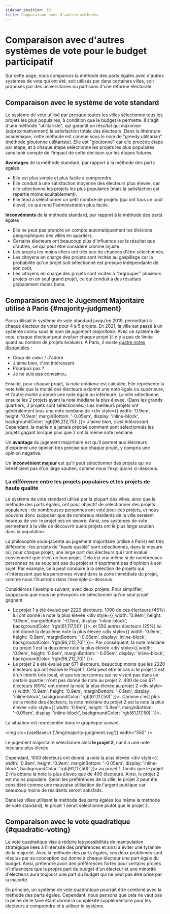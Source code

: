 ```yaml
---
sidebar_position: 10
title: Comparaison avec d'autres méthodes
---
```



# Comparaison avec d'autres systèmes de vote pour le budget participatif

Sur cette page, nous comparons la méthode des parts égales avec d'autres systèmes de vote qui ont été, soit utilisés
par dans certaines villes, soit proposés par des universitaires ou partisans d'une réforme électorale.

## Comparaison avec le système de vote standard

Le système de vote utilisé par presque toutes les villes sélectionne tous les projets les plus populaires, à condition
que le budget le permette.
Il s'agit d'une méthode "utilitariste", qui garantit un résultat qui maximise (approximativement) la satisfaction
totale des électeurs.
Dans la littérature académique, cette méthode est connue sous le nom de "greedy utilitarian" (méthode gloutonne
utilitariste).
Elle est "gloutonne" car elle procède étape par étape, et à chaque étape sélectionne les projets les plus populaires
sans tenir compte de l'impact de cette décision sur les étapes futures.

**Avantages** de la méthode standard, par rapport à la méthode des parts égales :
* Elle est plus simple et plus facile à comprendre.
* Elle conduit à une satisfaction moyenne des électeurs plus élevée, car elle sélectionne les projets les plus populaires (mais la satisfaction est répartie moins équitablement).
* Elle tend à sélectionner un petit nombre de projets (qui ont tous un coût élevé), ce qui rend l'administration plus facile.

**Inconvénients** de la méthode standard, par rapport à la méthode des parts égales :
* Elle ne peut pas prendre en compte automatiquement les divisions géographiques des villes en quartiers.
* Certains électeurs ont beaucoup plus d'influence sur le résultat que d'autres, ce qui peut être considéré comme injuste.
* Les projets les moins chers ont très peu de chances d'être sélectionnés.
* Les citoyens en charge des projets sont incités au gaspillage car la probabilité qu'un projet soit sélectionné est presque indépendante de son coût.
* Les citoyens en charge des projets sont incités à "regrouper" plusieurs projets en un seul grand projet, ce qui conduit à des résultats globalement moins bons.


## Comparaison avec le Jugement Majoritaire utilisé à Paris {#majority-judgment}

Paris utilisait le système de vote standard jusqu'en 2019, permettant à chaque électeur de voter pour 4 à 5 projets.
En 2021, la ville est passé à un système connu sous le nom de _jugement majoritaire_.
Avec ce système de vote, chaque électeur peut _évaluer_ chaque projet (il n'y a pas de limite quant au nombre de projets
évalués).
À Paris, il existe [quatre notes disponibles](https://budgetparticipatif.paris.fr/bp/plugins/download/NoticeJugementMajoritaireBP.pdf) :

* <div style={{ width: '0.9em', height: '0.9em', marginBottom: '-0.05em', display: 'inline-block', backgroundColor: 'rgb(61,117,50)' }}></div> Coup de cœur / J'adore
* <div style={{ width: '0.9em', height: '0.9em', marginBottom: '-0.05em', display: 'inline-block', backgroundColor: 'rgb(96,212,70)' }}></div> J'aime bien, c'est intéressant
* <div style={{ width: '0.9em', height: '0.9em', marginBottom: '-0.05em', display: 'inline-block', backgroundColor: 'rgb(230,254,86)', border: '0.5px solid #888' }}></div> Pourquoi pas ?
* <div style={{ width: '0.9em', height: '0.9em', marginBottom: '-0.05em', display: 'inline-block', backgroundColor: 'rgb(198,53,39)' }}></div> Je ne suis pas convaincu.

Ensuite, pour chaque projet, la _note médiane_ est calculée. Elle représente la note telle que la moitié des électeurs
a donné une note égale ou supérieure, et l'autre moitié a donné une note égale ou inférieure.
La ville sélectionne ensuite les 2 projets ayant la note médiane la plus élevée.
(Dans les grands quartiers, 3 projets sont sélectionnés.)
Les meilleurs projets ont généralement tous une note médiane de <div style={{ width: '0.9em', height: '0.9em', marginBottom: '-0.05em', display: 'inline-block', backgroundColor: 'rgb(96,212,70)' }}></div> <i>J'aime bien, c'est intéressant</i>.
Cependant, la mairie n'a jamais précisé comment sont sélectionnés les projets gagant lorsque plus que 2 ont la même note
médiane.

Un **avantage** du jugement majoritaire est qu'il permet aux électeurs d'exprimer une opinion très précise sur chaque
projet, y compris une opinion négative.

Un **inconvénient majeur** est qu'il peut sélectionner des projets qui ne bénéficient pas d'un large soutien, comme nous
l'expliquons ci-dessous.

<h3>La différence entre les projets populaires et les projets de haute qualité</h3>

Le système de vote standard utilisé par la plupart des villes, ainsi que la méthode des parts égales, ont pour objectif
de sélectionner des projets populaires : de nombreuses personnes ont voté pour ces projets, et nous pouvons donc supposer
que de nombreux résidents de la ville seraient heureux de voir le projet mis en œuvre.
Ainsi, ces systèmes de vote permettent à la ville de découvrir quels projets ont le plus large soutien dans la population.

La philosophie sous-jacente au jugement majoritaire (utilisé à Paris) est très différente : les projets de "haute qualité"
sont sélectionnés, dans la mesure où, pour chaque projet, une large part des électeurs qui l'ont évalué conviennent que
c'est un bon projet.
Cela est vrai même si de nombreuses personnes ne se soucient pas du projet et n'expriment pas d'opinion à son sujet.
Par example, cela peut conduire à la sélection de projets qui n'intéressent que les personnes vivant dans la zone immédiate
du projet, comme nous l'illustrons dans l'exemple ci-dessous.

Considérons l'exemple suivant, avec deux projets. Pour simplifier, supposons que nous ne prévoyons de sélectionner
qu'un seul projet gagnant.

* <SemiBold>Le projet 1</SemiBold> a été évalué par 2220 électeurs. 1000 de ces électeurs (45%) lui ont donné la note la plus élevée <div style={{ width: '0.9em', height: '0.9em', marginBottom: '-0.1em', display: 'inline-block', backgroundColor: 'rgb(61,117,50)' }}></div>, et 550 autres électeurs (25%) lui ont donné la deuxième note la plus élevée <div style={{ width: '0.9em', height: '0.9em', marginBottom: '-0.05em', display: 'inline-block', backgroundColor: 'rgb(96,212,70)' }}></div>. Par conséquent, la note médiane du projet 1 est la deuxième note la plus élevée <div style={{ width: '0.9em', height: '0.9em', marginBottom: '-0.05em', display: 'inline-block', backgroundColor: 'rgb(96,212,70)' }}></div>.
* <SemiBold>Le projet 2</SemiBold> a été évalué par 671 électeurs, beaucoup moins que les 2220 électeurs qui ont évalué le Projet 1. Cela peut être le cas si le projet 2 est d'un <SemiBold>intérêt très local</SemiBold>, et que les personnes qui ne vivent pas dans un certain quartier n'ont pas donné de note au projet 2. 400 de ces 671 électeurs (60%) ont donné la note la plus élevée au projet 2 <div style={{ width: '0.9em', height: '0.9em', marginBottom: '-0.1em', display: 'inline-block', backgroundColor: 'rgb(61,117,50)' }}></div>. Comme c'est plus de la moitié des électeurs, la note médiane du projet 2 est la note la plus élevée <div style={{ width: '0.9em', height: '0.9em', marginBottom: '-0.05em', display: 'inline-block', backgroundColor: 'rgb(61,117,50)' }}></div>.

La situation est représentée dans le graphique suivant.

<img src={useBaseUrl('/img/majority-judgment.svg')} width="550" />

Le jugement majoritaire sélectionne ainsi **le projet 2**, car il a une note médiane plus élevée.

Cependant, 1000 électeurs ont donné la note la plus élevée <div style={{ width: '0.9em', height: '0.9em', marginBottom: '-0.05em', display: 'inline-block', backgroundColor: 'rgb(61,117,50)' }}></div>
au projet 1, tandis que le projet 2 n'a obtenu la note la plus élevée que de 400 électeurs.
Ainsi, le projet 2 est moins populaire.
Selon les préférences de la ville, le projet 2 peut ête considéré comme une mauvaise utilisation de l'argent publique
car beaucoup moins de résidents seront satisfaits.

Dans les villes utilisant la méthode des parts égales (ou même la méthode de vote standard), le projet 1 serait
sélectionné plutôt que le projet 2.

## Comparaison avec le vote quadratique {#quadratic-voting}

Le vote quadratique vise à réduire les possibilités de manipulation stratégique liées à l'intensité des préférences et
ainsi à éviter une tyrannie de la majorité.
Avec la méthode des parts égales, ces deux problèmes sont résolus par sa conception qui donne à chaque électeur une part
égale du budget.
Ainsi, prétendre avoir des préférences fortes pour certains projets n'influencera que la propre part du budget d'un
électeur et une minorité d'électeurs aura toujours une part du budget qui ne peut pas être prise par la majorité.

En principe, un système de vote quadratique pourrait être combiné avec la méthode des parts égales.
Cependant, nous pensons que cela ne vaut pas la peine de le faire étant donné la complexité supplémentaire pour les
électeurs à comprendre et à utiliser le système.